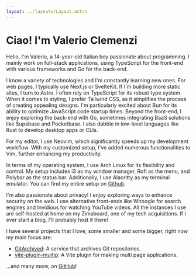 ```yaml
---
layout: ../layouts/Layout.astro
---
```


# Ciao! I'm Valerio Clemenzi

Hello, I'm Valerio, a 14-year-old Italian boy passionate about programming. I mainly work on full-stack applications, using TypeScript for the front-end with various frameworks and Go for the back-end.

I know a variety of technologies and I'm constantly learning new ones. For web pages, I typically use Next.js or SvelteKit. If I'm building more static sites, I turn to Astro. I often rely on TypeScript for its robust type system. When it comes to styling, I prefer Tailwind CSS, as it simplifies the process of creating appealing designs. I'm particularly excited about Bun for its ability to optimize JavaScript code startup times. Beyond the front-end, I enjoy exploring the back-end with Go, sometimes integrating BaaS solutions like Supabase and Pocketbase. I also dabble in low-level languages like Rust to develop desktop apps or CLIs.

For my editor, I use Neovim, which significantly speeds up my development workflow. With my customized setup, I've added numerous functionalities to Vim, further enhancing my productivity.

In terms of my operating system, I use Arch Linux for its flexibility and control. My setup includes i3 as my window manager, Rofi as the menu, and Polybar as the status bar. Additionally, I use Alacritty as my terminal emulator. You can find my entire setup on [Github](https://github.com/vclemenzi/rice).

I'm also passionate about privacy! I enjoy exploring ways to enhance security on the web. I use alternative front-ends like Whoogle for search engines and Invidious for watching YouTube videos. All the instances I use are self-hosted at home on my Zimaboard, one of my tech acquisitions. If I ever start a blog, I'll probably host it there!

I have several projects that I love, some smaller and some bigger, right now my main focus are:

- [GitArchived](https://gitarchived.org): A service that archives Git repositories.
- [vite-plugin-multip](https://github.com/vclementii/vite-plugin-multip): A Vite plugin for making multi page applications.

...and many more, on [GitHub](https://github.com/vclemenzi)!
